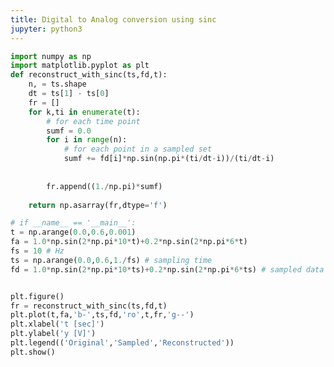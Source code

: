 ```yaml
---
title: Digital to Analog conversion using sinc
jupyter: python3
---
```




```python
import numpy as np
import matplotlib.pyplot as plt
def reconstruct_with_sinc(ts,fd,t):
    n, = ts.shape
    dt = ts[1] - ts[0]
    fr = []
    for k,ti in enumerate(t):
        # for each time point
        sumf = 0.0
        for i in range(n):
            # for each point in a sampled set
            sumf += fd[i]*np.sin(np.pi*(ti/dt-i))/(ti/dt-i)
            
        
        fr.append((1./np.pi)*sumf)
        
    return np.asarray(fr,dtype='f')
```

```python
# if __name__ == '__main__':
t = np.arange(0.0,0.6,0.001)
fa = 1.0*np.sin(2*np.pi*10*t)+0.2*np.sin(2*np.pi*6*t)
fs = 10 # Hz
ts = np.arange(0.0,0.6,1./fs) # sampling time
fd = 1.0*np.sin(2*np.pi*10*ts)+0.2*np.sin(2*np.pi*6*ts) # sampled data


plt.figure()
fr = reconstruct_with_sinc(ts,fd,t)
plt.plot(t,fa,'b-',ts,fd,'ro',t,fr,'g--')
plt.xlabel('t [sec]')
plt.ylabel('y [V]')
plt.legend(('Original','Sampled','Reconstructed'))
plt.show()
```

```python
    
```
